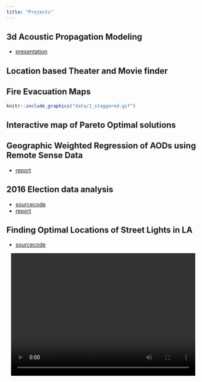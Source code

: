 ```yaml
---
title: "Projects"
---
```





## 3d Acoustic Propagation Modeling
- [presentation](data/Sound_Propagation_Model.pdf)







## Location based Theater and Movie finder


## Fire Evacuation Maps
```r
knitr::include_graphics("data/1_staggered.gif")
```


## Interactive map of Pareto Optimal solutions


## Geographic Weighted Regression of AODs using Remote Sense Data
- [report](data/GWR_Spline.pdf)

## 2016 Election data analysis

- [sourcecode](data/2016ElectionCodes.html)
- [report](data/2016ElectionReport.pdf)


## Finding Optimal Locations of Street Lights in LA
- [sourcecode](data/StreetLightAllocation.html)

<center>
<video width="480" height="320" controls>
  <source src="data/StreetLightAllocation.mp4" type="video/mp4">
</video>
</center>


